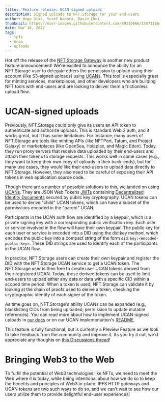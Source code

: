 ```yaml
---
title: 'Feature release: UCAN-signed uploads'
description: Signed uploads to NFT.Storage for your end-users
author: Hugo Dias, Yusef Napora, David Choi
thumbnail: https://user-images.githubusercontent.com/89210666/158711664-cac3de1d-7906-411e-8556-434b1170dc9f.png
date: Mar 16, 2022
tags:
  - ipfs
  - ucan
  - uploads
---
```


Hot off the release of the [NFT.Storage Gateway](https://nft.storage/blog/post/2022-03-08-gateway-ucan-release/) is another new product feature announcement! We're excited to announce the ability for an NFT.Storage user to delegate others the permission to upload using their account (like S3-signed uploads) using [UCANs](https://fission.codes/blog/auth-without-backend/). This tool is especially great for minting services, marketplaces, and other developers who are building NFT tools with end-users and are looking to deliver them a frictionless upload flow.

# UCAN-signed uploads

Previously, NFT.Storage could only give its users an API token to authenticate and authorize uploads. This is standard Web 2 auth, and it works great, but it has some limitations. For instance, many users of NFT.Storage are tools like minting APIs (like NFTPort, Tatum, and Project Galaxy) or marketplaces (like OpenSea, Holaplex, and Magic Eden). Today, they run proxy servers that receive data uploaded by their end-users and attach their tokens to storage requests. This works well in some cases (e.g., they want to keep their own copy of uploads in their back-ends), but for many use cases, they would like their end-users to upload data directly to NFT.Storage. However, they also need to be careful of exposing their API tokens in web application source code. 

Though there are a number of possible solutions to this, we landed on using [UCANs](https://fission.codes/blog/auth-without-backend/). They are JSON Web Tokens [JWTs](https://jwt.io/) containing [Decentralized Identity Documents](https://github.com/yusefnapora/ucan.storage/blob/docs/readme/readme.md#use-cases) secured by public key cryptography. UCAN tokens can be used to derive "child" UCAN tokens, which can have a subset of the permissions encoded in the "parent" UCAN.

Participants in the UCAN auth flow are identified by a keypair, which is a private signing key with a corresponding public verification key. Each user or service involved in the flow will have their own keypair. The public key for each user or service is encoded into a DID using the did:key method, which encodes the public key into a compact string of the form `did:key:<encoded-public-key>`. These DID strings are used to identify each of the participants in the UCAN flow.

In practice, NFT.Storage users can create their own keypair and register the DID with the NFT.Storage UCAN service to get a UCAN token. The NFT.Storage user is then free to create user UCAN tokens derived from their registered UCAN. Today, these derived tokens can be used to limit end-users to upload either any data or data with a specific CID within a scoped time period. When a token is used, NFT.Storage can validate it by looking at the chain of proofs used to derive a token, checking the cryptographic identity of each signer of the token. 

As time goes on, NFT.Storage's ability UCANs can be expanded (e.g., blacklisting CIDs from being uploaded, permission to update mutable references). You can read more about how to implement UCAN-signed uploads in [our docs](https://nft.storage/docs/how-to/ucan) or on our UCAN implementation's [README](https://github.com/nftstorage/ucan.storage).

This feature is fully functional, but is currently a Preview Feature as we look to take feedback from the community and improve it. As you try it out, we'd appreciate any thoughts on [this Discussions thread](https://github.com/nftstorage/nft.storage/discussions/1591)!

# Bringing Web3 to the Web

To fulfill the potential of Web3 technologies like NFTs, we need to meet the Web where it is today, while being intentional about how we do so to keep the benefits and principles of Web3 in-place. IPFS HTTP gateways and UCAN tokens are two such ways to do so, and we can't wait to see how our users utilize them to provide delightful end-user experiences!
